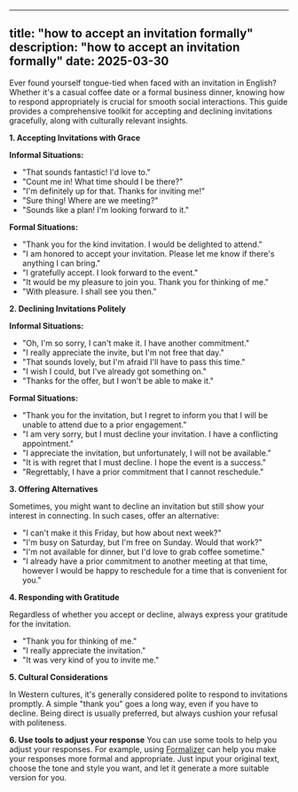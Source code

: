 
---
title: "how to accept an invitation formally"
description: "how to accept an invitation formally"
date: 2025-03-30
---

Ever found yourself tongue-tied when faced with an invitation in English? Whether it's a casual coffee date or a formal business dinner, knowing how to respond appropriately is crucial for smooth social interactions. This guide provides a comprehensive toolkit for accepting and declining invitations gracefully, along with culturally relevant insights.

**1. Accepting Invitations with Grace**

**Informal Situations:**

*   "That sounds fantastic! I'd love to."
*   "Count me in! What time should I be there?"
*   "I'm definitely up for that. Thanks for inviting me!"
*    "Sure thing! Where are we meeting?"
*   "Sounds like a plan! I'm looking forward to it."

**Formal Situations:**

*   "Thank you for the kind invitation. I would be delighted to attend."
*   "I am honored to accept your invitation. Please let me know if there's anything I can bring."
*   "I gratefully accept. I look forward to the event."
*   "It would be my pleasure to join you. Thank you for thinking of me."
*   "With pleasure. I shall see you then."

**2. Declining Invitations Politely**

**Informal Situations:**

*   "Oh, I'm so sorry, I can't make it. I have another commitment."
*   "I really appreciate the invite, but I'm not free that day."
*   "That sounds lovely, but I'm afraid I'll have to pass this time."
*   "I wish I could, but I've already got something on."
* "Thanks for the offer, but I won't be able to make it."

**Formal Situations:**

*   "Thank you for the invitation, but I regret to inform you that I will be unable to attend due to a prior engagement."
*   "I am very sorry, but I must decline your invitation. I have a conflicting appointment."
*   "I appreciate the invitation, but unfortunately, I will not be available."
*   "It is with regret that I must decline. I hope the event is a success."
* "Regrettably, I have a prior commitment that I cannot reschedule."

**3. Offering Alternatives**

Sometimes, you might want to decline an invitation but still show your interest in connecting. In such cases, offer an alternative:

*   "I can't make it this Friday, but how about next week?"
*   "I'm busy on Saturday, but I'm free on Sunday. Would that work?"
*   "I'm not available for dinner, but I'd love to grab coffee sometime."
*   "I already have a prior commitment to another meeting at that time, however I would be happy to reschedule for a time that is convenient for you."

**4. Responding with Gratitude**

Regardless of whether you accept or decline, always express your gratitude for the invitation.

*   "Thank you for thinking of me."
*   "I really appreciate the invitation."
*   "It was very kind of you to invite me."

**5. Cultural Considerations**

In Western cultures, it's generally considered polite to respond to invitations promptly. A simple "thank you" goes a long way, even if you have to decline. Being direct is usually preferred, but always cushion your refusal with politeness.

**6. Use tools to adjust your response**
You can use some tools to help you adjust your responses. For example, using [Formalizer](https://formalizer.app) can help you make your responses more formal and appropriate. Just input your original text, choose the tone and style you want, and let it generate a more suitable version for you.
